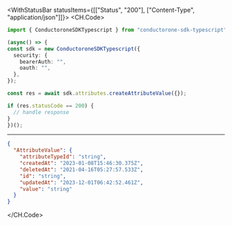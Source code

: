 

<WithStatusBar statusItems={[["Status", "200"], ["Content-Type", "application/json"]]}>
  <CH.Code>
  ```typescript CreateAttributeValue.ts
  import { ConductoroneSDKTypescript } from "conductorone-sdk-typescript";

(async() => {
  const sdk = new ConductoroneSDKTypescript({
    security: {
      bearerAuth: "",
      oauth: "",
    },
  });

  const res = await sdk.attributes.createAttributeValue({});

  if (res.statusCode == 200) {
    // handle response
  }
})();
  ```
  ---

  ```json Example Response
  {
    "AttributeValue": {
      "attributeTypeId": "string",
      "createdAt": "2023-01-08T15:46:30.375Z",
      "deletedAt": "2021-04-16T05:27:57.533Z",
      "id": "string",
      "updatedAt": "2023-12-01T06:42:52.461Z",
      "value": "string"
    }
  }
  ```
  </CH.Code>
</WithStatusBar>
